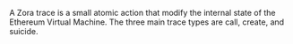 A Zora trace is a small atomic action that modify the internal state of the Ethereum Virtual Machine. The three main trace types are call, create, and suicide.